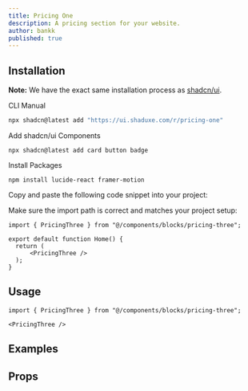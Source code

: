 ---
title: Pricing One
description: A pricing section for your website.
author: bankk
published: true
---

## Installation

<Callout>

**Note:** We have the exact same installation process as [shadcn/ui](https://ui.shadcn.com/docs/installation/).

</Callout>

<Tabs defaultValue="cli">

<TabsList>
  <TabsTrigger value="cli">CLI</TabsTrigger>
  <TabsTrigger value="manual">Manual</TabsTrigger>
</TabsList>

<TabsContent value="cli">

```bash
npx shadcn@latest add "https://ui.shaduxe.com/r/pricing-one"
```

</TabsContent>

<TabsContent value="manual">

<Steps>

<Step title="Add shadcn/ui Components">
    Add shadcn/ui Components
</Step>

```tsx
npx shadcn@latest add card button badge
```

<Step title="Install Packages">
    Install Packages
</Step>

```tsx
npm install lucide-react framer-motion
```

<Step title="Copy the Code">
    Copy and paste the following code snippet into your project:
</Step>

<ComponentSource name="pricing-three" />

<Step>Make sure the import path is correct and matches your project setup:</Step>

```tsx {1,5} showLineNumbers
import { PricingThree } from "@/components/blocks/pricing-three";

export default function Home() {
  return (
      <PricingThree />
  );
}
```

</Steps>

</TabsContent>

</Tabs>

## Usage

```tsx
import { PricingThree } from "@/components/blocks/pricing-three";
```

```tsx
<PricingThree />
```

## Examples

<ComponentPreview name="pricing-three" />


## Props
